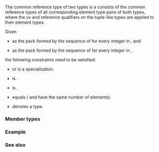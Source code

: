 {{cpp/title|basic_common_reference&lt;small&gt;&lt;''tuple-like''&gt;&lt;/small&gt;}}
{{cpp/utility/tuple/navbar}}
{{ddcl|header=tuple|since=c++23|
template&lt; tuple-like TTuple, tuple-like UTuple,
          template&lt;class&gt; class TQual, template&lt;class&gt; class UQual &gt;
    requires /* see below */
struct basic_common_reference&lt;TTuple, UTuple, TQual, UQual&gt;;
}}

The common reference type of two {{rlpi|tuple-like}} types is a {{lc|std::tuple}} consists of the common reference types of all corresponding element type pairs of both types, where the cv and reference qualifiers on the tuple-like types are applied to their element types.

Given
* {{tt|TTypes}} as the pack formed by the sequence of {{c/core|std::tuple_element_t&lt;i, TTuple&gt;}} for every integer {{c|i}} in {{range|0|std::tuple_size_v&lt;TTuple&gt;}}, and
* {{tt|UTypes}} as the pack formed by the sequence of {{c/core|std::tuple_element_t&lt;i, UTuple&gt;}} for every integer {{c|i}} in {{range|0|std::tuple_size_v&lt;UTuple&gt;}},
the following constraints need to be satisfied:
* {{tt|TTuple}} or {{tt|UTuple}} is a {{lc|std::tuple}} specialization.
* {{c|std::is_same_v&lt;TTuple, std::decay_t&lt;TTuple&gt;&gt;}} is {{c|true}}.
* {{c|std::is_same_v&lt;UTuple, std::decay_t&lt;UTuple&gt;&gt;}} is {{c|true}}.
* {{c|std::tuple_size_v&lt;TTuple&gt;}} equals {{c|std::tuple_size_v&lt;UTuple&gt;}} ({{tt|TTuple}} and {{tt|UTuple}} have the same number of elements).
* {{c/core|std::tuple&lt;std::common_reference_t&lt;TQual&lt;TTypes&gt;..., UQual&lt;UTypes&gt;&gt;...&gt;}} denotes a type.

===Member types===
{{dsc begin}}
{{dsc hitem|Member type|Definition}}
{{dsc|{{tt|type}}|{{c/core|std::tuple&lt;std::common_reference_t&lt;TQual&lt;TTypes&gt;..., UQual&lt;UTypes&gt;&gt;...&gt;}}}}
{{dsc end}}

===Example===
{{example}}

===See also===
{{dsc begin}}
{{dsc inc|cpp/types/dsc common_reference}}
{{dsc inc|cpp/utility/pair/dsc basic_common_reference}}
{{dsc end}}

{{langlinks|de|es|fr|it|ja|pt|ru|zh}}